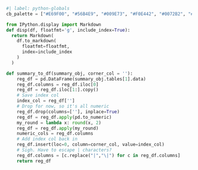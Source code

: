 ::: {.hidden}

```python
#| label: python-globals
cb_palette = ["#E69F00", "#56B4E9", "#009E73", "#F0E442", "#0072B2", "#D55E00", "#CC79A7"]

from IPython.display import Markdown
def disp(df, floatfmt='g', include_index=True):
  return Markdown(
    df.to_markdown(
      floatfmt=floatfmt,
      index=include_index
    )
  )

def summary_to_df(summary_obj, corner_col = ''):
    reg_df = pd.DataFrame(summary_obj.tables[1].data)
    reg_df.columns = reg_df.iloc[0]
    reg_df = reg_df.iloc[1:].copy()
    # Save index col
    index_col = reg_df['']
    # Drop for now, so it's all numeric
    reg_df.drop(columns=[''], inplace=True)
    reg_df = reg_df.apply(pd.to_numeric)
    my_round = lambda x: round(x, 2)
    reg_df = reg_df.apply(my_round)
    numeric_cols = reg_df.columns
    # Add index col back in
    reg_df.insert(loc=0, column=corner_col, value=index_col)
    # Sigh. Have to escape | characters?
    reg_df.columns = [c.replace("|","\|") for c in reg_df.columns]
    return reg_df
```

:::
